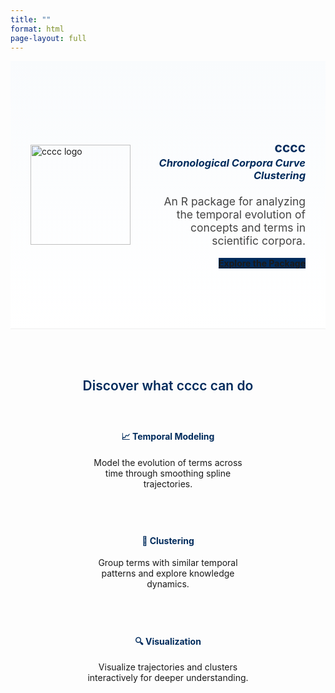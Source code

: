```yaml
---
title: ""
format: html
page-layout: full
---
```


```{=html}

<!-- Hero section -->
<section style="
  display: flex;
  align-items: center;
  justify-content: center;
  gap: 40px;
  padding: 6rem 2rem;
  background: linear-gradient(180deg, #f9fbfd 0%, #ffffff 100%);
  border-bottom: 1px solid #eee;
">

  <!-- Logo -->
  <img src="images/cccc_logo.png" alt="cccc logo" width="160" style="flex-shrink:0;">

  <!-- Text block -->
  <div style="max-width: 600px; text-align: right;">
    <h2 style="font-weight:700; color:#002b5c; margin-bottom:0.1em;">cccc</h2>
    <h3 style="font-style:italic; color:#002b5c; margin-top:0;">Chronological Corpora Curve Clustering</h3>
    <p style="font-size:1.25em; color:#444; margin-top:1.2em;">
      An R package for analyzing the temporal evolution of concepts and terms in scientific corpora.
    </p>

    <a href="cccc-package.html" 
       class="btn btn-primary btn-lg" 
       style="background-color:#002b5c; border:none; margin-top:1.8em;">
       <b>Explore the Package</b>
    </a>
  </div>

</section>

<!-- Highlights -->
<section style="padding:3rem 2rem; text-align:center;">
  <h2 style="color:#002b5c; font-weight:600;">Discover what cccc can do</h2>

  <div style="
    display:flex;
    justify-content:center;
    gap:40px;
    flex-wrap:wrap;
    margin-top:2.5rem;
  ">

    <div style="max-width:260px;">
      <h4 style="color:#002b5c;">📈 <b>Temporal Modeling</b></h4>
      <p>Model the evolution of terms across time through smoothing spline trajectories.</p>
    </div>

    <div style="max-width:260px;">
      <h4 style="color:#002b5c;">🧩 <b>Clustering</b></h4>
      <p>Group terms with similar temporal patterns and explore knowledge dynamics.</p>
    </div>

    <div style="max-width:260px;">
      <h4 style="color:#002b5c;">🔍 <b>Visualization</b></h4>
      <p>Visualize trajectories and clusters interactively for deeper understanding.</p>
    </div>

  </div>
</section>
```
